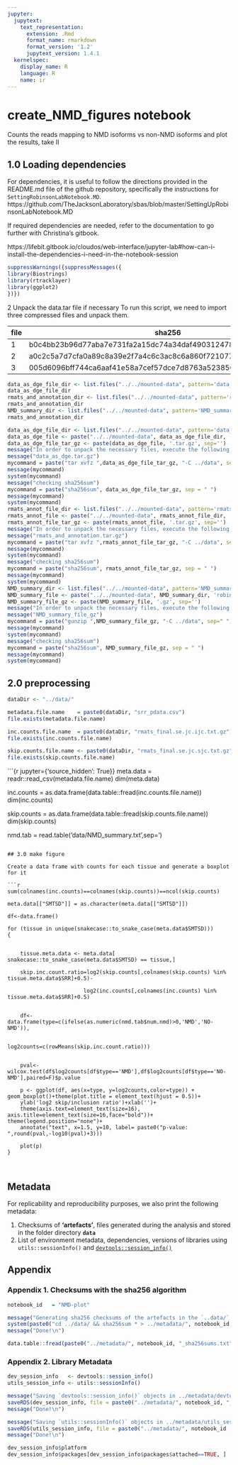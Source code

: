 ```yaml
---
jupyter:
  jupytext:
    text_representation:
      extension: .Rmd
      format_name: rmarkdown
      format_version: '1.2'
      jupytext_version: 1.4.1
  kernelspec:
    display_name: R
    language: R
    name: ir
---
```


# create_NMD_figures notebook

Counts the reads mapping to NMD isoforms vs non-NMD isoforms and plot the results, take II

## 1.0 Loading dependencies

For dependencies, it is useful to follow the directions provided in the README.md file of the github repository, specifically the instructions for `SettingRobinsonLabNotebook.MD`. https://github.com/TheJacksonLaboratory/sbas/blob/master/SettingUpRobinsonLabNotebook.MD

If required dependencies are needed, refer to the documentation to go further with Christina’s gitbook.

https://lifebit.gitbook.io/cloudos/web-interface/jupyter-lab#how-can-i-install-the-dependencies-i-need-in-the-notebook-session


```r
suppressWarnings({suppressMessages({
library(Biostrings)
library(rtracklayer)
library(ggplot2)
})})
```

2 Unpack the data.tar file if necessary
To run this script, we need to import three compressed files and unpack them.

| file | sha256 | filename  |
|------|------  |-----------|
|  1   | b0c4bb23b96d77aba7e731fa2a15dc74a34daf490312478aca94443f9a6d4e90 | results/data_as_dge.tar.gz |
|  2   | a0c2c5a7d7cfa0a89c8a39e2f7a4c6c3ac8c6a860f721077c087614505d869cf | rmats_and_annotation.tar.gz |
|  3   | 005d6096bff744ca6aaf41e58a7cef57dce7d8763a523856a4c50fe19a452471 | NMD_summary.txt.gz |

```r
data_as_dge_file_dir <- list.files("../../mounted-data", pattern='data_as_dge.tar.gz')
data_as_dge_file_dir
rmats_and_annotation_dir <- list.files("../../mounted-data", pattern='rmats_and_annotation.tar.gz')
rmats_and_annotation_dir
NMD_summary_dir <- list.files("../../mounted-data", pattern='NMD_summary.txt.gz')
rmats_and_annotation_dir
```

```r
data_as_dge_file_dir <- list.files("../../mounted-data", pattern='data_as_dge.tar.gz')
data_as_dge_file <- paste("../../mounted-data", data_as_dge_file_dir, 'robinson-bucket/notebooks/data_as_dge', sep='/')
data_as_dge_file_tar_gz <- paste(data_as_dge_file, '.tar.gz', sep='')
message("In order to unpack the necessary files, execute the following commands on the shell.")
message("data_as_dge.tar.gz")
mycommand = paste("tar xvfz ",data_as_dge_file_tar_gz, "-C ../data", sep=" ")
message(mycommand)
system(mycommand)
message("checking sha256sum")
mycommand = paste("sha256sum", data_as_dge_file_tar_gz, sep = " ")
message(mycommand)
system(mycommand)
rmats_annot_file_dir <- list.files("../../mounted-data", pattern='rmats_and_annotation.tar.gz')
rmats_annot_file <- paste("../../mounted-data", rmats_annot_file_dir, 'robinson-bucket/notebooks/rmats_and_annotation', sep='/')
rmats_annot_file_tar_gz <- paste(rmats_annot_file, '.tar.gz', sep='')
message("In order to unpack the necessary files, execute the following commands on the shell.")
message("rmats_and_annotation.tar.gz")
mycommand = paste("tar xvfz ",rmats_annot_file_tar_gz, "-C ../data", sep=" ")
message(mycommand)
system(mycommand)
message("checking sha256sum")
mycommand = paste("sha256sum", rmats_annot_file_tar_gz, sep = " ")
message(mycommand)
system(mycommand)
NMD_summary_dir <- list.files("../../mounted-data", pattern='NMD_summary.txt.gz')
NMD_summary_file <- paste("../../mounted-data", NMD_summary_dir, 'robinson-bucket/notebooks/NMD_summary.txt', sep='/')
NMD_summary_file_gz <- paste(NMD_summary_file, '.gz', sep='')
message("In order to unpack the necessary files, execute the following commands on the shell.")
message("NMD_summary_file_gz")
mycommand = paste("gunzip ",NMD_summary_file_gz, "-C ../data", sep=" ")
message(mycommand)
system(mycommand)
message("checking sha256sum")
mycommand = paste("sha256sum", NMD_summary_file_gz, sep = " ")
message(mycommand)
system(mycommand)
```

## 2.0 preprocessing

```r
dataDir <- "../data/"

metadata.file.name    = paste0(dataDir, "srr_pdata.csv")
file.exists(metadata.file.name)

inc.counts.file.name  = paste0(dataDir, "rmats_final.se.jc.ijc.txt.gz")
file.exists(inc.counts.file.name)

skip.counts.file.name <- paste0(dataDir, "rmats_final.se.jc.sjc.txt.gz")
file.exists(skip.counts.file.name)
```

```{r jupyter={'source_hidden': True}}
meta.data = readr::read_csv(metadata.file.name)
dim(meta.data)

inc.counts   = as.data.frame(data.table::fread(inc.counts.file.name))
dim(inc.counts)

skip.counts  = as.data.frame(data.table::fread(skip.counts.file.name))
dim(skip.counts)

nmd.tab = read.table('data/NMD_summary.txt',sep='\t')
```

## 3.0 make figure

Create a data frame with counts for each tissue and generate a boxplot for it

```r
sum(colnames(inc.counts)==colnames(skip.counts))==ncol(skip.counts)

meta.data[["SMTSD"]] = as.character(meta.data[["SMTSD"]])

df<-data.frame()

for (tissue in unique(snakecase::to_snake_case(meta.data$SMTSD)))
{
    
    
    tissue.meta.data <- meta.data[ snakecase::to_snake_case(meta.data$SMTSD) == tissue,]
    
    skip.inc.count.ratio=log2(skip.counts[,colnames(skip.counts) %in% tissue.meta.data$SRR]+0.5)-
    
                        log2(inc.counts[,colnames(inc.counts) %in% tissue.meta.data$SRR]+0.5)
    
    
    df<-data.frame(type=c(ifelse(as.numeric(nmd.tab$num.nmd)>0,'NMD','NO-NMD')),
                            
                            log2counts=c(rowMeans(skip.inc.count.ratio)))

    
    pval<-wilcox.test(df$log2counts[df$type=='NMD'],df$log2counts[df$type=='NO-NMD'],paired=F)$p.value
  
    p <- ggplot(df, aes(x=type, y=log2counts,color=type)) + geom_boxplot()+theme(plot.title = element_text(hjust = 0.5))+
    ylab('log2 skip/inclusion ratio')+xlab('')+
    theme(axis.text=element_text(size=16), axis.title=element_text(size=16,face="bold"))+ theme(legend.position="none")+
    annotate("text", x=1.5, y=10, label= paste0("p-value: ",round(pval,-log10(pval)+3))) 

    plot(p) 
}
    
    
```

## Metadata

For replicability and reproducibility purposes, we also print the following metadata:

1. Checksums of **'artefacts'**, files generated during the analysis and stored in the folder directory **`data`**
2. List of environment metadata, dependencies, versions of libraries using `utils::sessionInfo()` and [`devtools::session_info()`](https://devtools.r-lib.org/reference/session_info.html)


## Appendix


### Appendix 1. Checksums with the sha256 algorithm

```r
notebook_id   = "NMD-plot"

message("Generating sha256 checksums of the artefacts in the `..data/` directory .. ")
system(paste0("cd ../data/ && sha256sum * > ../metadata/", notebook_id, "_sha256sums.txt"), intern = TRUE)
message("Done!\n")

data.table::fread(paste0("../metadata/", notebook_id, "_sha256sums.txt"), header = FALSE, col.names = c("sha256sum", "file"))
```

### Appendix 2. Library Metadata

```r
dev_session_info   <- devtools::session_info()
utils_session_info <- utils::sessionInfo()

message("Saving `devtools::session_info()` objects in ../metadata/devtools_session_info.rds  ..")
saveRDS(dev_session_info, file = paste0("../metadata/", notebook_id, "_devtools_session_info.rds"))
message("Done!\n")

message("Saving `utils::sessionInfo()` objects in ../metadata/utils_session_info.rds  ..")
saveRDS(utils_session_info, file = paste0("../metadata/", notebook_id ,"_utils_info.rds"))
message("Done!\n")

dev_session_info$platform
dev_session_info$packages[dev_session_info$packages$attached==TRUE, ]
```
